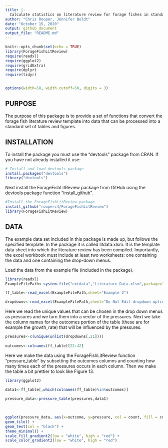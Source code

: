 ```yaml
---
title: |-
  Calculate statistics on literature review for forage fishes in standardized method and with standardized output
author: "Chris Rooper, Jennifer Boldt"
date: "October 15, 2020"
output: github_document
output_file: "README.md"
---
```


\newpage

```r
knitr::opts_chunk$set(echo = TRUE)
library(ForageFishLitReview)
require(readxl)
require(ggplot2)
require(gridExtra)
require(dplyr)
require(tidyr)


options(width=50, width.cutoff=50, digits = 3) 
```
## PURPOSE
The purpose of this package is to provide a set of functions that convert the forage fish literature review template into data that can be processed into a standard set of tables and figures.


## INSTALLATION
To install the package you must use the "devtools" package from CRAN. If you have not already installed it use:

```r
# Install and load devtools package
install.packages("devtools")
library("devtools")

```

Next install the ForageFishLitReview package from GitHub using the devtools package function "install_github".

```r
#Install the ForageFishLitReview package
install_github("rooperc4/ForageFishLitReview")
library(ForageFishLitReview)
```

## DATA
The example data set included in this package is made up, but follows the specified template. In the package it is called litdata.xlsm. It is the template data sheet into which the literature review has been compiled. Importantly, the excel workbook must include at least two worksheets: one containing the data and one containing the drop-down menus.

Load the data from the example file (included in the package). 

```r
library(readxl)
ExampleFilePath<-system.file("extdata","Literature_Data.xlsm",package="ForageFishLitReview")

ff_table<-read_excel(ExampleFilePath,sheet="Example 2")

dropdowns<-read_excel(ExampleFilePath,sheet="Do Not Edit dropdown options")

```

Here we read the unique values that can be chosen in the drop down menus as pressures and we turn them into a vector of the pressures. Next we take the column names for the outcomes portion of the table (these are for example the growth_rate) that will be influenced by the pressures. 

```r
pressures<-c(unique(unlist(dropdowns[,21])))
                  
outcomes<-colnames(ff_table)[22:42]

```

Here we make the data using the ForageFishLitReview function "pressure_table" by subsetting the outcomes columns and counting how many times each of the pressures occurs in each column. Then we make the table a bit prettier to look like Figure 13.

```r
library(ggplot2)

data1<-ff_table[,which(colnames(ff_table)%in%outcomes)]

pressure_data<-pressure_table(pressures,data1)
  
                      
                      
ggplot(pressure_data, aes(x=outcome, y=pressure, col = count, fill = count, label = count)) +
geom_tile() +
geom_text(col = "black") +
theme_minimal() +
scale_fill_gradient2(low = "white", high = "red") +
scale_color_gradient2(low = "white", high = "red")

```
